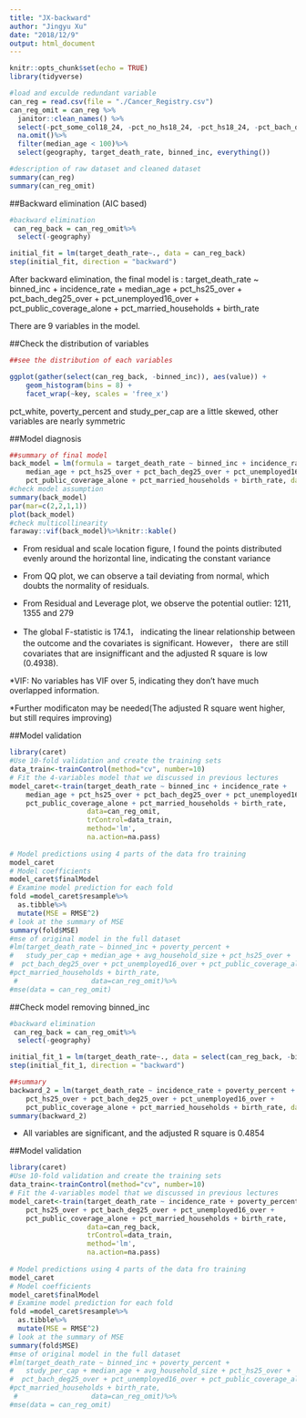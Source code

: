 ```yaml
---
title: "JX-backward"
author: "Jingyu Xu"
date: "2018/12/9"
output: html_document
---
```


```r
knitr::opts_chunk$set(echo = TRUE)
library(tidyverse)
```

```r
#load and exculde redundant variable
can_reg = read.csv(file = "./Cancer_Registry.csv")
can_reg_omit = can_reg %>% 
  janitor::clean_names() %>% 
  select(-pct_some_col18_24, -pct_no_hs18_24, -pct_hs18_24, -pct_bach_deg18_24, -avg_ann_count, -avg_deaths_per_year, -med_income, -pop_est2015, -median_age_male, -median_age_female, -percent_married, -pct_employed16_over, -pct_private_coverage, -pct_private_coverage_alone, -pct_emp_priv_coverage, -pct_public_coverage, -pct_black, -pct_asian, -pct_other_race) %>% 
  na.omit()%>%
  filter(median_age < 100)%>%
  select(geography, target_death_rate, binned_inc, everything())
```

```r
#description of raw dataset and cleaned dataset
summary(can_reg)
summary(can_reg_omit)
```


##Backward elimination (AIC based)
```r
#backward elimination
 can_reg_back = can_reg_omit%>%
  select(-geography)

initial_fit = lm(target_death_rate~., data = can_reg_back)
step(initial_fit, direction = "backward")
```

After backward elimination, the final model is : 
target_death_rate ~ binned_inc + incidence_rate + 
    median_age + pct_hs25_over + pct_bach_deg25_over + pct_unemployed16_over + 
    pct_public_coverage_alone + pct_married_households + birth_rate
    
There are 9 variables in the model.

##Check the distribution of variables
```r
##see the distribution of each variables

ggplot(gather(select(can_reg_back, -binned_inc)), aes(value)) + 
    geom_histogram(bins = 8) + 
    facet_wrap(~key, scales = 'free_x')
```

pct_white, poverty_percent and study_per_cap are a little skewed, other variables are nearly symmetric

##Model diagnosis
```r
##summary of final model
back_model = lm(formula = target_death_rate ~ binned_inc + incidence_rate + 
    median_age + pct_hs25_over + pct_bach_deg25_over + pct_unemployed16_over + 
    pct_public_coverage_alone + pct_married_households + birth_rate, data = can_reg_back)
#check model assumption
summary(back_model)
par(mar=c(2,2,1,1))
plot(back_model)
#check multicollinearity
faraway::vif(back_model)%>%knitr::kable()
```

*  From residual and scale location figure, I found the points distributed evenly around the horizontal line, indicating the constant variance

*  From QQ plot, we can observe a tail deviating from normal, which doubts the normality of residuals.

* From Residual and Leverage plot, we observe the potential outlier: 1211, 1355 and 279

* The global F-statistic is 174.1， indicating the linear relationship between the outcome and the covariates is significant. However， there are still covariates that are insignifficant and the adjusted R square is low (0.4938).

*VIF: No variables has VIF over 5, indicating they don't have much overlapped information.

*Further modificaton may be needed(The adjusted R square went higher, but still requires improving)

##Model validation
```r
library(caret)
#Use 10-fold validation and create the training sets
data_train<-trainControl(method="cv", number=10)
# Fit the 4-variables model that we discussed in previous lectures
model_caret<-train(target_death_rate ~ binned_inc + incidence_rate + 
    median_age + pct_hs25_over + pct_bach_deg25_over + pct_unemployed16_over + 
    pct_public_coverage_alone + pct_married_households + birth_rate,
                   data=can_reg_omit,
                   trControl=data_train,
                   method='lm',
                   na.action=na.pass)
  
# Model predictions using 4 parts of the data fro training 
model_caret
# Model coefficients
model_caret$finalModel
# Examine model prediction for each fold
fold =model_caret$resample%>%
  as.tibble%>%
  mutate(MSE = RMSE^2)
# look at the summary of MSE
summary(fold$MSE)
#mse of original model in the full dataset
#lm(target_death_rate ~ binned_inc + poverty_percent + 
#   study_per_cap + median_age + avg_household_size + pct_hs25_over + 
#  pct_bach_deg25_over + pct_unemployed16_over + pct_public_coverage_alone + 
#pct_married_households + birth_rate,
 #                  data=can_reg_omit)%>%
#mse(data = can_reg_omit)
```


##Check model removing binned_inc

```r
#backward elimination
 can_reg_back = can_reg_omit%>%
  select(-geography)

initial_fit_1 = lm(target_death_rate~., data = select(can_reg_back, -binned_inc))
step(initial_fit_1, direction = "backward")
```


```r
##summary
backward_2 = lm(target_death_rate ~ incidence_rate + poverty_percent + median_age + 
    pct_hs25_over + pct_bach_deg25_over + pct_unemployed16_over + 
    pct_public_coverage_alone + pct_married_households + birth_rate, data = can_reg_back)
summary(backward_2)
```

* All variables are significant, and the adjusted R square is 0.4854


##Model validation
```r
library(caret)
#Use 10-fold validation and create the training sets
data_train<-trainControl(method="cv", number=10)
# Fit the 4-variables model that we discussed in previous lectures
model_caret<-train(target_death_rate ~ incidence_rate + poverty_percent + median_age + 
    pct_hs25_over + pct_bach_deg25_over + pct_unemployed16_over + 
    pct_public_coverage_alone + pct_married_households + birth_rate,
                   data=can_reg_back,
                   trControl=data_train,
                   method='lm',
                   na.action=na.pass)
  
# Model predictions using 4 parts of the data fro training 
model_caret
# Model coefficients
model_caret$finalModel
# Examine model prediction for each fold
fold =model_caret$resample%>%
  as.tibble%>%
  mutate(MSE = RMSE^2)
# look at the summary of MSE
summary(fold$MSE)
#mse of original model in the full dataset
#lm(target_death_rate ~ binned_inc + poverty_percent + 
#   study_per_cap + median_age + avg_household_size + pct_hs25_over + 
#  pct_bach_deg25_over + pct_unemployed16_over + pct_public_coverage_alone + 
#pct_married_households + birth_rate,
 #                  data=can_reg_omit)%>%
#mse(data = can_reg_omit)
```
